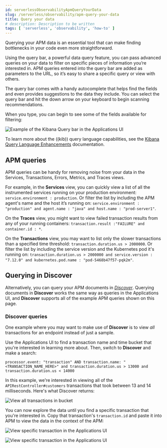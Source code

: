 ```yaml
---
id: serverlessObservabilityApmQueryYourData
slug: /serverless/observability/apm-query-your-data
title: Query your data
# description: Description to be written
tags: [ 'serverless', 'observability', 'how-to' ]
---
```


<p><DocBadge template="technical preview" /></p>

Querying your APM data is an essential tool that can make finding bottlenecks in your code even more straightforward.

Using the query bar, a powerful data query feature, you can pass advanced queries on your data
to filter on specific pieces of information you’re interested in.
APM queries entered into the query bar are added as parameters to the URL, so it’s easy to share a specific query or view with others.

The query bar comes with a handy autocomplete that helps find the fields and even provides suggestions to the data they include.
You can select the query bar and hit the down arrow on your keyboard to begin scanning recommendations.

When you type, you can begin to see some of the fields available for filtering:

![Example of the Kibana Query bar in the Applications UI](images/advanced-queries/apm-query-bar.png)

<DocCallOut title="Tip">

To learn more about the ((kib)) query language capabilities, see the [Kibana Query Language Enhancements](((kibana-ref))/kuery-query.html) documentation.

</DocCallOut>

## APM queries

APM queries can be handy for removing noise from your data in the <DocLink id="serverlessObservabilityApmServices">Services</DocLink>, <DocLink id="serverlessObservabilityApmTransactions">Transactions</DocLink>,
<DocLink id="serverlessObservabilityApmErrors">Errors</DocLink>, <DocLink id="serverlessObservabilityApmMetrics">Metrics</DocLink>, and <DocLink id="serverlessObservabilityApmTraces">Traces</DocLink> views.

For example, in the **Services** view, you can quickly view a list of all the instrumented services running on your production
environment: `service.environment : production`. Or filter the list by including the APM agent's name and the host it’s running on:
`service.environment : "production" and agent.name : "java" and host.name : "prod-server1"`.

On the **Traces** view, you might want to view failed transaction results from any of your running containers:
`transaction.result :"FAILURE" and container.id : *`.

On the **Transactions** view, you may want to list only the slower transactions than a specified time threshold: `transaction.duration.us > 2000000`.
Or filter the list by including the service version and the Kubernetes pod it's running on:
`transaction.duration.us > 2000000 and service.version : "7.12.0" and kubernetes.pod.name : "pod-5468b47f57-pqk2m"`.

## Querying in Discover

Alternatively, you can query your APM documents in [*Discover*](((kibana-ref))/discover.html).
Querying documents in **Discover** works the same way as queries in the Applications UI,
and **Discover** supports all of the example APM queries shown on this page.

### Discover queries

One example where you may want to make use of **Discover**
is to view  _all_ transactions for an endpoint instead of just a sample.

Use the Applications UI to find a transaction name and time bucket that you're interested in learning more about.
Then, switch to **Discover** and make a search:

```shell
processor.event: "transaction" AND transaction.name: "<TRANSACTION_NAME_HERE>" and transaction.duration.us > 13000 and transaction.duration.us < 14000
```

In this example, we're interested in viewing all of the `APIRestController#customers` transactions
that took between 13 and 14 milliseconds. Here's what Discover returns:

![View all transactions in bucket](images/advanced-queries/advanced-discover.png)

You can now explore the data until you find a specific transaction that you're interested in.
Copy that transaction's `transaction.id` and paste it into APM to view the data in the context of the APM:

![View specific transaction in the Applications UI](images/advanced-queries/specific-transaction-search.png)

![View specific transaction in the Applications UI](images/advanced-queries/specific-transaction.png)

